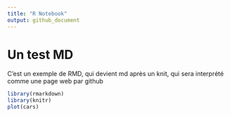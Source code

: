 ```yaml
---
title: "R Notebook"
output: github_document
---
```


# Un test MD
C'est un exemple de RMD, qui devient md après un knit, qui sera interprété comme une page web par github

```r
library(rmarkdown)
library(knitr)
plot(cars)
```

